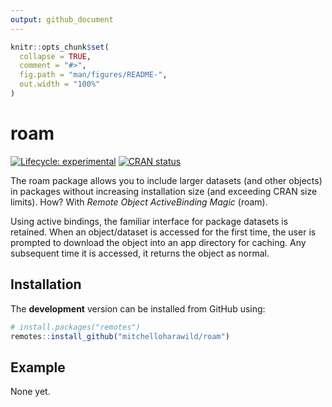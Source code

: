 ```yaml
---
output: github_document
---
```


<!-- README.md is generated from README.Rmd. Please edit that file -->

```r
knitr::opts_chunk$set(
  collapse = TRUE,
  comment = "#>",
  fig.path = "man/figures/README-",
  out.width = "100%"
)
```

# roam

<!-- badges: start -->
[![Lifecycle: experimental](https://img.shields.io/badge/lifecycle-experimental-orange.svg)](https://www.tidyverse.org/lifecycle/#experimental)
[![CRAN status](https://www.r-pkg.org/badges/version/roam)](https://CRAN.R-project.org/package=roam)
<!-- badges: end -->

The roam package allows you to include larger datasets (and other objects) in packages without increasing installation size (and exceeding CRAN size limits). How? With *Remote Object ActiveBinding Magic* (roam).

Using active bindings, the familiar interface for package datasets is retained. When an object/dataset is accessed for the first time, the user is prompted to download the object into an app directory for caching. Any subsequent time it is accessed, it returns the object as normal.

## Installation

<!-- You can install the released version of roam from [CRAN](https://CRAN.R-project.org) with: -->

<!-- ``` r -->
<!-- install.packages("roam") -->
<!-- ``` -->

The **development** version can be installed from GitHub using:

```r
# install.packages("remotes")
remotes::install_github("mitchelloharawild/roam")
```

## Example

None yet.
